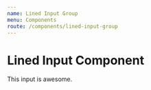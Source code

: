 ```yaml
---
name: Lined Input Group
menu: Components
route: /components/lined-input-group
---
```



# Lined Input Component

This input is awesome.

<Playground>
  <LinedInputGroup
    id="name1"
    name="name1"
    label="Name 1"
    value=""
  />
  <LinedInputGroup
    id="name2"
    name="name2"
    label="Name 2"
    value="Wrong!"
    type="email"
    errorMessage="Wrong!"
    className="top-32"
  />
</Playground>

<PropsTable of={LinedInputGroupComponent} />
